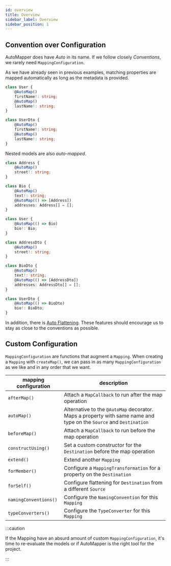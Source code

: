 ```yaml
---
id: overview
title: Overview
sidebar_label: Overview
sidebar_position: 1
---
```


## Convention over Configuration

AutoMapper does have _Auto_ in its name. If we follow closely _Conventions_, we rarely need `MappingConfiguration`.

As we have already seen in previous examples, matching properties are mapped automatically as long as the metadata is provided.

```ts
class User {
    @AutoMap()
    firstName!: string;
    @AutoMap()
    lastName!: string;
}

class UserDto {
    @AutoMap()
    firstName!: string;
    @AutoMap()
    lastName!: string;
}
```

Nested models are also _auto-mapped_.

```ts
class Address {
    @AutoMap()
    street!: string;
}

class Bio {
    @AutoMap()
    text!: string;
    @AutoMap(() => [Address])
    addresses: Address[] = [];
}

class User {
    @AutoMap(() => Bio)
    bio!: Bio;
}

class AddressDto {
    @AutoMap()
    street!: string;
}

class BioDto {
    @AutoMap()
    text!: string;
    @AutoMap(() => [AddressDto])
    addresses: AddressDto[] = [];
}

class UserDto {
    @AutoMap(() => BioDto)
    bio!: BioDto;
}
```

In addition, there is [Auto Flattening](../fundamentals/auto-flattening). These features should encourage us to stay as close to the conventions as possible.

## Custom Configuration

`MappingConfiguration` are functions that augment a `Mapping`. When creating a `Mapping` with `createMap()`, we can pass in as many `MappingConfiguration` as we like and in any order that we want.

| mapping configuration | description                                                                                                        |
| --------------------- | ------------------------------------------------------------------------------------------------------------------ |
| `afterMap()`          | Attach a `MapCallback` to run after the map operation                                                              |
| `autoMap()`           | Alternative to the `@AutoMap` decorator. Maps a property with same name and type on the `Source` and `Destination` |
| `beforeMap()`         | Attach a `MapCallback` to run before the map operation                                                             |
| `constructUsing()`    | Set a custom constructor for the `Destination` before the map operation                                            |
| `extend()`            | Extend another `Mapping`                                                                                           |
| `forMember()`         | Configure a `MappingTransformation` for a property on the `Destination`                                            |
| `forSelf()`           | Configure flattening for `Destination` from a different `Source`                                                   |
| `namingConventions()` | Configure the `NamingConvention` for this `Mapping`                                                                |
| `typeConverters()`    | Configure the `TypeConverter` for this `Mapping`                                                                   |

:::caution

If the Mapping have an absurd amount of custom `MappingConfiguration`, it's time to re-evaluate the models or if AutoMapper is the right tool for the project.

:::
